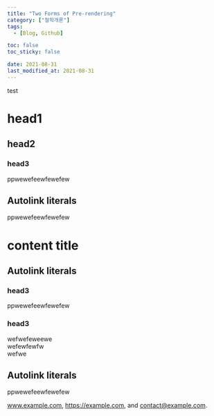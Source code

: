 ```yaml
---
title: "Two Forms of Pre-rendering"
category: ["철학개론"]
tags:
  - [Blog, Github]

toc: false
toc_sticky: false

date: 2021-08-31
last_modified_at: 2021-08-31
---
```


test

# head1

## head2

### head3

ppwewefeewfewefew

## Autolink literals

ppwewefeewfewefew

# content title

## Autolink literals

### head3

ppwewefeewfewefew

### head3

wefwefeweewe\
wefewfewfw\
wefwe

## Autolink literals

ppwewefeewfewefew

www.example.com, https://example.com, and contact@example.com.
